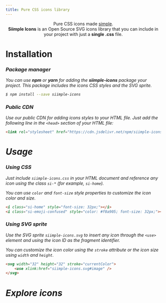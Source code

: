 ```yaml
---
title: Pure CSS icons library
---
```




<div className="has-pt-24-tablet has-pt-12-mobile has-pb-24" align="center">
    <div className="has-weight-black has-size-9 has-text-gray-700 has-mb-none">
        <span className="has-text-blue-500">Pure CSS</span> icons made <u>simple</u>.
    </div>
    <div className="has-text-gray-500 has-size-3" style={{maxWidth:"48rem"}}>
        <b>Siimple Icons</b> is an Open Source SVG icons library that you can include in your project with just a <b>single .css</b> file.
    </div>
</div>


# Installation

<div className="columns has-pt-none">
<div className="column is-half is-full-mobile has-pt-none">

### <i className="si-box" /> Package manager

You can use **npm** or **yarn** for adding the **siimple-icons** package your project. This package includes the icons CSS styles and the SVG sprite.

```bash
$ npm install --save siimple-icons
```

</div>
<div className="column is-half is-full-mobile has-pt-none">

### <i className="si-share" /> Public CDN

Use our public CDN for adding icons styles to your HTML file. Just add the following line in the `<head>` section of your HTML file:

```html
<link rel="stylesheet" href="https://cdn.jsdelivr.net/npm/siimple-icons/siimple-icons.css" />
```

</div>
</div>


# Usage

### Using CSS

<div className="columns has-pt-none has-pb-none">
<div className="column is-two-fifths is-full-mobile has-pt-none has-pb-none">

Just include `siimple-icons.css` in your HTML document and reference any icon using the class `si-*` (for example, `si-home`).

You can use `color` and `font-size` style properties to customize the icon color and size.

</div>
<div className="column is-three-fifths is-full-mobile has-pt-none has-pb-none">

```html
<i class="si-home" style="font-size: 32px;"></i>
<i class="si-emoji-confused" style="color: #f0a905; font-size: 32px;"></i>
```

</div>
</div>

### Using SVG sprite

<div className="columns has-pt-none has-pb-none">
<div className="column is-two-fifths is-full-mobile has-pt-none has-pb-none">

Use the SVG sprite `siimple-icons.svg` to insert any icon through the `<use>` element and using the icon ID as the fragment identifier. 

You can customize the icon color using the `stroke` attribute or the icon size using `width` and `height`.

</div>
<div className="column is-three-fifths is-full-mobile has-pt-none has-pb-none">

```html
<svg width="32" height="32" stroke="currentColor">
    <use xlink:href="siimple-icons.svg#image" />
</svg>
```

</div>
</div>


# Explore icons

<Icons />

